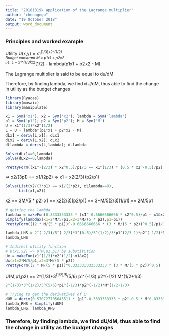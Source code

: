 ```yaml
---
title: "20181019k application of the Lagrange multiplier"
author: "cheungngo"
date: "19 October 2018"
output: word_document
---
```


### Principles and worked example

Utility U(x,y) = x1^(1/3)*x2^(1/2)  
Budget constrant M = p1x1 + p2x2  
i.e. L = x1^(1/3)*x2^(1/2) - lambda(p1x1 + p2x2 - M)  

The Lagrange multiplier is said to be equal to du/dM

Therefore, by finding lambda, we find dU/dM, thus able to find the change in utility as the budget changes

```r
library(Ryacas)
library(mosaic)
library(manipulate)
```

```r
x1 = Sym('x1'); x2 = Sym('x2'); lambda = Sym('lambda')
p1 = Sym('p1'); p2 = Sym('p2'); M = Sym('M')
U = x1^(1/3)*x2^(1/2) 
L = U - lambda*(p1*x1 + p2*x2 - M)
dLx1 = deriv(L,x1); dLx1
dLx2 = deriv(L,x2); dLx2
dLlambda = deriv(L,lambda); dLlambda
```

```r
Solve(dLx1==0,lambda)
Solve(dLx2==0,lambda)
```

```r
PrettyForm((x1^-(2/3) * x2^0.5)/p1/3 == x1^(1/3) * (0.5 * x2^-0.5)/p2)
```

=> x2/(3p1) == x1/(2p2)
=> x1 = x2(2/3)(p2/p1)

```r
Solve(List(x2/(3*p1) == x1/(2*p2), dLlambda==0),
      List(x1,x2))
```

x2 == 3M/(5 * p2)
x1 == x2(2/3)(p2/p1) == 3*M/5(2/3)(1/p1) == 2M/5p1

```r
# getting the lambda
lambdax = makeFun(0.3333333333 * (x1^-0.6666666666 * x2^0.5)/p1 ~ x1&x2&p1)
Simplify(lambdax(x1=2*M/5/p1,x2=3*M/(5 * p2),p1=p1))
PrettyForm(((2 * M/(5 * p1))^-0.6666666666 * (3 * M/(5 * p2))^0.5)/p1/3)
```

```r
lambda_LHS = 2^(-2/3)/5^(-2/3)*3^(0.5)/5^(1/2)/3*p1^(2/3-1)*p2^(-1/2)*M^(0.5-2/3)
lambda_LHS
```


```r
# Indirect utility function
# U(x1,x2) => U(M,p1,p1) by substitution
Ux = makeFun(x1^(1/3)*x2^(1/2)~x1&x2)
Ux(x1=2*M/5/p1,x2=3*M/(5 * p2))
PrettyForm((2 * M/(5 * p1))^0.333333333333333 * (3 * M/(5 * p2))^0.5)
```

U(M,p1,p2) == 2^(1/3)*3^(1/2)/5^(5/6) p1^(-1/3) p2^(-1/2) M^(1/2+1/3)

```r
2^(1/3)*3^(1/2)/5^(5/6)*p1^(-1/3)*p2^(-1/2)*M^(1/2+1/3)
```

```r
# Trying to get the derivatives of U
dUM = deriv(0.570727705645511 * (p1^-0.3333333333 * p2^-0.5 * M^0.833333333333333),M)
lambda_RHS = Simplify(dUM)
lambda_LHS; lambda_RHS
```

### Therefore, by finding lambda, we find dU/dM, thus able to find the change in utility as the budget changes